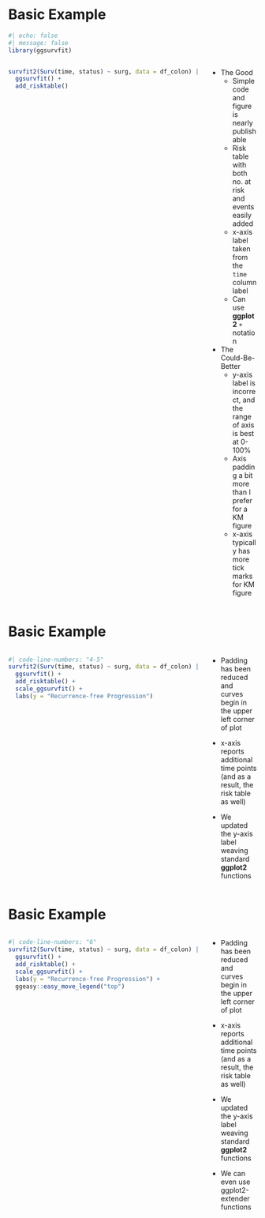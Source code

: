 # Basic Example

```r
#| echo: false
#| message: false
library(ggsurvfit)
```

::: columns
::: {.column width="80%"}

```r
survfit2(Surv(time, status) ~ surg, data = df_colon) |> 
  ggsurvfit() +
  add_risktable()
```

:::
::: {.column width="20%"}
::: {.smaller}
::: {.incremental}

* The Good
  - Simple code and figure is nearly publishable
  - Risk table with both no. at risk and events easily added
  - x-axis label taken from the `time` column label
  - Can use **ggplot2** `+` notation

  
* The Could-Be-Better
  - y-axis label is incorrect, and the range of axis is best at 0-100%
  - Axis padding a bit more than I prefer for a KM figure
  - x-axis typically has more tick marks for KM figure

:::
:::
:::
:::

# Basic Example

::: columns
::: {.column width="80%"}
```r
#| code-line-numbers: "4-5"
survfit2(Surv(time, status) ~ surg, data = df_colon) |> 
  ggsurvfit() +
  add_risktable() +
  scale_ggsurvfit() +
  labs(y = "Recurrence-free Progression")
```

:::
::: {.column width="20%"}
::: {.smaller}
::: {.incremental}

* Padding has been reduced and curves begin in the upper left corner of plot

* x-axis reports additional time points (and as a result, the risk table as well)

* We updated the y-axis label weaving standard **ggplot2** functions

:::
:::
:::
:::


# Basic Example

::: columns
::: {.column width="80%"}
```r
#| code-line-numbers: "6"
survfit2(Surv(time, status) ~ surg, data = df_colon) |> 
  ggsurvfit() +
  add_risktable() +
  scale_ggsurvfit() +
  labs(y = "Recurrence-free Progression") +
  ggeasy::easy_move_legend("top")
```

:::
::: {.column width="20%"}
::: {.smaller}

* Padding has been reduced and curves begin in the upper left corner of plot

* x-axis reports additional time points (and as a result, the risk table as well)

* We updated the y-axis label weaving standard **ggplot2** functions

* We can even use ggplot2-extender functions

:::
:::
:::
